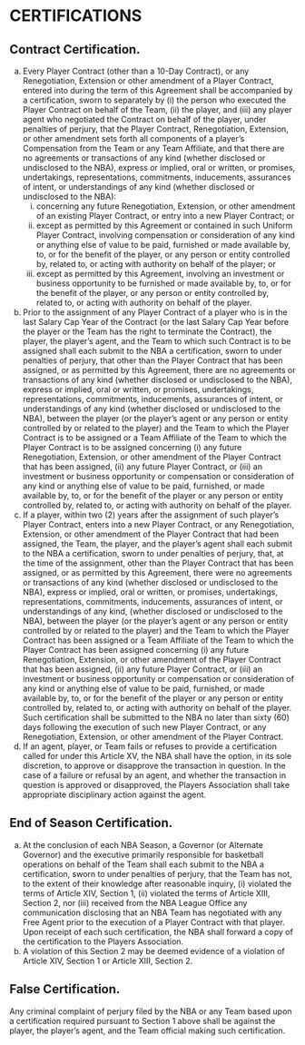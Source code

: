 # CERTIFICATIONS

## Contract Certification.

(a) Every Player Contract (other than a 10-Day Contract), or any Renegotiation, Extension or other amendment of a Player Contract, entered into during the term of this Agreement shall be accompanied by a certification, sworn to separately by (i) the person who executed the Player Contract on behalf of the Team, (ii) the player, and (iii) any player agent who negotiated the Contract on behalf of the player, under penalties of perjury, that the Player Contract, Renegotiation, Extension, or other amendment sets forth all components of a player's Compensation from the Team or any Team Affiliate, and that there are no agreements or transactions of any kind (whether disclosed or undisclosed to the NBA), express or implied, oral or written, or promises, undertakings, representations, commitments, inducements, assurances of intent, or understandings of any kind (whether disclosed or undisclosed to the NBA):
    (i) concerning any future Renegotiation, Extension, or other amendment of an existing Player Contract, or entry into a new Player Contract; or
    (ii) except as permitted by this Agreement or contained in such Uniform Player Contract, involving compensation or consideration of any kind or anything else of value to be paid, furnished or made available by, to, or for the benefit of the player, or any person or entity controlled by, related to, or acting with authority on behalf of the player; or
    (iii) except as permitted by this Agreement, involving an investment or business opportunity to be furnished or made available by, to, or for the benefit of the player, or any person or entity controlled by, related to, or acting with authority on behalf of the player.
(b) Prior to the assignment of any Player Contract of a player who is in the last Salary Cap Year of the Contract (or the last Salary Cap Year before the player or the Team has the right to terminate the Contract), the player, the player's agent, and the Team to which such Contract is to be assigned shall each submit to the NBA a certification, sworn to under penalties of perjury, that other than the Player Contract that has been assigned, or as permitted by this Agreement, there are no agreements or transactions of any kind (whether disclosed or undisclosed to the NBA), express or implied, oral or written, or promises, undertakings, representations, commitments, inducements, assurances of intent, or understandings of any kind (whether disclosed or undisclosed to the NBA), between the player (or the player's agent or any person or entity controlled by or related to the player) and the Team to which the Player Contract is to be assigned or a Team Affiliate of the Team to which the Player Contract is to be assigned concerning (i) any future Renegotiation, Extension, or other amendment of the Player Contract that has been assigned, (ii) any future Player Contract, or (iii) an investment or business opportunity or compensation or consideration of any kind or anything else of value to be paid, furnished, or made available by, to, or for the benefit of the player or any person or entity controlled by, related to, or acting with authority on behalf of the player.
(c) If a player, within two (2) years after the assignment of such player's Player Contract, enters into a new Player Contract, or any Renegotiation, Extension, or other amendment of the Player Contract that had been assigned, the Team, the player, and the player's agent shall each submit to the NBA a certification, sworn to under penalties of perjury, that, at the time of the assignment, other than the Player Contract that has been assigned, or as permitted by this Agreement, there were no agreements or transactions of any kind (whether disclosed or undisclosed to the NBA), express or implied, oral or written, or promises, undertakings, representations, commitments, inducements, assurances of intent, or understandings of any kind, (whether disclosed or undisclosed to the NBA), between the player (or the player's agent or any person or entity controlled by or related to the player) and the Team to which the Player Contract has been assigned or a Team Affiliate of the Team to which the Player Contract has been assigned concerning (i) any future Renegotiation, Extension, or other amendment of the Player Contract that has been assigned, (ii) any future Player Contract, or (iii) an investment or business opportunity or compensation or consideration of any kind or anything else of value to be paid, furnished, or made available by, to, or for the benefit of the player or any person or entity controlled by, related to, or acting with authority on behalf of the player. Such certification shall be submitted to the NBA no later than sixty (60) days following the execution of such new Player Contract, or any Renegotiation, Extension, or other amendment of the Player Contract.
(d) If an agent, player, or Team fails or refuses to provide a certification called for under this Article XV, the NBA shall have the option, in its sole discretion, to approve or disapprove the transaction in question. In the case of a failure or refusal by an agent, and whether the transaction in question is approved or disapproved, the Players Association shall take appropriate disciplinary action against the agent.

## End of Season Certification.

(a) At the conclusion of each NBA Season, a Governor (or Alternate Governor) and the executive primarily responsible for basketball operations on behalf of the Team shall each submit to the NBA a certification, sworn to under penalties of perjury, that the Team has not, to the extent of their knowledge after reasonable inquiry, (i) violated the terms of Article XIV, Section 1, (ii) violated the terms of Article XIII, Section 2, nor (iii) received from the NBA League Office any communication disclosing that an NBA Team has negotiated with any Free Agent prior to the execution of a Player Contract with that player. Upon receipt of each such certification, the NBA shall forward a copy of the certification to the Players Association.
(b) A violation of this Section 2 may be deemed evidence of a violation of Article XIV, Section 1 or Article XIII, Section 2.

## False Certification.

Any criminal complaint of perjury filed by the NBA or any Team based upon a certification required pursuant to Section 1 above shall be against the player, the player's agent, and the Team official making such certification.